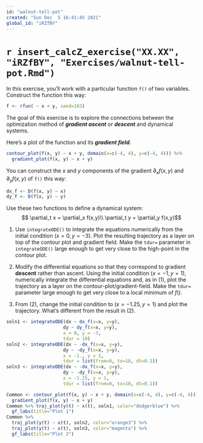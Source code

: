 ```yaml
---
id: "walnut-tell-pot"
created: "Sun Dec  5 16:41:45 2021"
global_id: "iRZfBY"
---
```


# `r insert_calcZ_exercise("XX.XX", "iRZfBY", "Exercises/walnut-tell-pot.Rmd")`

In this exercise, you'll work with a particular function `f()` of two variables. Construct the function this way:

```r
f <- rfun( ~ x + y, seed=103)
```

The goal of this exercise is to explore the connections between the optimization method of ***gradient ascent*** or ***descent*** and dynamical systems. 

Here's a plot of the function and its ***gradient field***.
```r
contour_plot(f(x, y) ~ x + y, domain(x=c(-4, 4), y=c(-4, 4))) %>%
  gradient_plot(f(x, y) ~ x + y) 
```

You can construct the $x$ and $y$ components of the gradient $\partial_x f(x,y)$ and $\partial_y f(x,y)$ of `f()` this way:

```r
dx_f <- D(f(x, y) ~ x)
dy_f <- D(f(x, y) ~ y)
```

Use these two functions to define a dynamical system:
$$ \partial_t x = \partial_x f(x,y)\\
\partial_t y = \partial_y f(x,y)$$


1. Use `integrateODE()` to integrate the equations numerically from the initial condition $(x=0, y=-3)$. Plot the resulting trajectory as a layer on top of the contour plot and gradient field. Make the `tdur=` parameter in `integrateODE()` large enough to get very close to the high-point in the contour plot.

2. Modify the differential equations so that they correspond to gradient **descent** rather than ascent. Using the initial condition $(x=-1, y=1)$, numerically integrate the differential equations and, as in (1), plot the trajectory as a layer on the contour-plot/gradient-field. Make the `tdur=` parameter large enough to get very close to a local minimum of $f()$.

3. From (2), change the initial condition to $(x=-1.25, y=1)$ and plot the trajectory. What's different from the result in (2).


<!-- Solution -->
```r
soln1 <- integrateODE(dx ~ dx_f(x=x, y=y), 
                     dy ~ dy_f(x=x, y=y), 
                     x = 0, y = -3,
                     tdur = 10)
soln2 <- integrateODE(dx ~ -dx_f(x=x, y=y), 
                     dy ~ -dy_f(x=x, y=y), 
                     x = -1., y = 1,
                     tdur = list(from=0, to=10, dt=0.1))
soln3 <- integrateODE(dx ~ -dx_f(x=x, y=y), 
                     dy ~ -dy_f(x=x, y=y), 
                     x = -1.25, y = 1,
                     tdur = list(from=0, to=10, dt=0.1))

Common <- contour_plot(f(x, y) ~ x + y, domain(x=c(-4, 4), y=c(-4, 4))) %>%
  gradient_plot(f(x, y) ~ x + y) 
Common %>% traj_plot(y(t) ~ x(t), soln1, color="dodgerblue") %>%
  gf_labs(title="Plot 1")
Common %>%   
  traj_plot(y(t) ~ x(t), soln2, color="orange3") %>%
  traj_plot(y(t) ~ x(t), soln3, color="magenta") %>%
  gf_labs(title="Plot 2")
```


